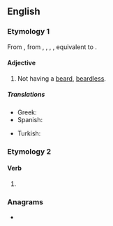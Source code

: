 ==English==

===Etymology 1===
From {{inh|en|enm|*unberded}}, from {{inh|en|ang|unġeberded}}, {{m|ang|unġebearded}}, {{m|ang|unġebeardede}}, {{m|ang|unġebearde}}, equivalent to {{pre|en|un|bearded|id1=negative}}.

====Adjective====
{{en-adj|-}}

# Not having a [[beard]], [[beardless]].

=====Translations=====
{{trans-top|without a beard}}
* Greek: {{t+|el|αγένειος}}
* Spanish: {{t+|es|lampiño}}
{{trans-mid}}
* Turkish: {{t+|tr|sakalsız}}
{{trans-bottom}}

===Etymology 2===

====Verb====
{{head|en|verb form}}

# {{en-past of|unbeard}}

===Anagrams===
* {{anagrams|en|a=abddeenru|aburdened|unbreaded}}